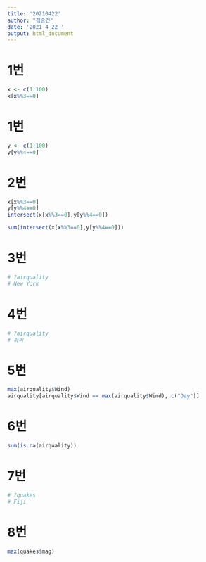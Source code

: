 ```yaml
---
title: '20210422'
author: "김승건"
date: '2021 4 22 '
output: html_document
---
```


# 1번
```r
x <- c(1:100)
x[x%%3==0]
```
# 1번
```r
y <- c(1:100)
y[y%%4==0]
```
# 2번
```r
x[x%%3==0]
y[y%%4==0]
intersect(x[x%%3==0],y[y%%4==0])
```
```r
sum(intersect(x[x%%3==0],y[y%%4==0]))
```
# 3번
```r
# ?airquality
# New York
```

# 4번
```r
# ?airquality
# 화씨
```

# 5번
```r
max(airquality$Wind)
airquality[airquality$Wind == max(airquality$Wind), c("Day")]
```

# 6번
```r
sum(is.na(airquality))
```
# 7번
```r
# ?quakes
# Fiji
```

# 8번
```r
max(quakes$mag)
```
